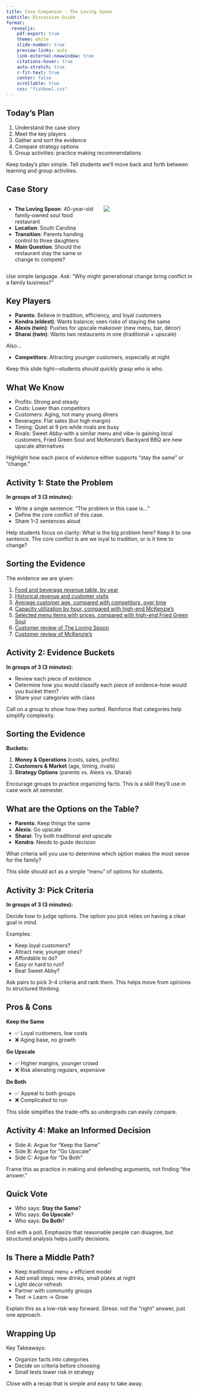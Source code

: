 ```yaml
---
title: Case Companion - The Loving Spoon
subtitle: Discussion Guide
format:
  revealjs:
    pdf-export: true
    theme: white
    slide-number: true
    preview-links: auto
    link-external-newwindow: true
    citations-hover: true
    auto-stretch: true
    r-fit-text: true
    center: false
    scrollable: true
    css: "fishbowl.css"
---
```


## Today’s Plan

1. Understand the case story
2. Meet the key players
3. Gather and sort the evidence
4. Compare strategy options
5. Group activities: practice making recommendations

::: notes
Keep today’s plan simple. Tell students we’ll move back and forth between learning and group activities.
:::


## Case Story

::: {.columns}

::: {.column width="50%"}
- **The Loving Spoon**: 40-year-old family-owned soul food restaurant
- **Location**: South Carolina
- **Transition**: Parents handing control to three daughters
- **Main Question**: Should the restaurant stay the same or change to compete?
:::

::: {.column width="50%"}

![](images/01_restaurant.jpg)

:::

:::


::: notes
Use simple language. Ask: “Why might generational change bring conflict in a family business?”
:::


## Key Players

- **Parents**: Believe in tradition, efficiency, and loyal customers
- **Kendra (eldest)**: Wants balance; sees risks of staying the same
- **Alexis (twin)**: Pushes for upscale makeover (new menu, bar, décor)
- **Sharai (twin)**: Wants two restaurants in one (traditional + upscale)

Also...

- **Competitors**: Attracting younger customers, especially at night

::: notes
Keep this slide tight—students should quickly grasp who is who.
:::


## What We Know

- Profits: Strong and steady
- Costs: Lower than competitors
- Customers: Aging, not many young diners
- Beverages: Flat sales (but high margin)
- Timing: Quiet at 9 pm while rivals are busy
- Rivals: Sweet Abby-with a similar menu and vibe-is gaining local customers, Fried Green Soul and McKenzie's Backyard BBQ are new upscale alternatives 

::: notes
Highlight how each piece of evidence either supports “stay the same” or “change.”
:::


## Activity 1: State the Problem

**In groups of 3 (3 minutes):**

- Write a single sentence: “The problem in this case is...”
- Define the core conflict of this case.
- Share 1–2 sentences aloud

::: notes
Help students focus on clarity: What is the big problem here? Keep it to one sentence. The core conflict is are we loyal to tradition, or is it time to change?
:::


## Sorting the Evidence

The evidence we are given:

1. [Food and beverage revenue table, by year](images/01_exhibit01.png){target="_blank"}
2. [Historical revenue and customer visits](images/01_exhibit02.png){target="_blank"}
3. [Average customer age, compared with competitors, over time](images/01_exhibit03.png){target="_blank"}
4. [Capacity utilization by hour, compared with high-end McKenzie's](images/01_exhibit04.png){target="_blank"}
5. [Selected menu items with prices, compared with high-end Fried Green Soul](images/01_exhibit05.png){target="_blank"}
6. [Customer review of The Loving Spoon](images/01_exhibit06.png){target="_blank"}
7. [Customer review of McKenzie's](images/01_exhibit07.png){target="_blank"}


## Activity 2: Evidence Buckets

**In groups of 3 (3 minutes):**

- Review each piece of evidence
- Determine how you would classify each piece of evidence-how would you bucket them?
- Share your categories with class

::: notes
Call on a group to show how they sorted. Reinforce that categories help simplify complexity.
:::


## Sorting the Evidence

**Buckets:**

1. **Money & Operations** (costs, sales, profits)
2. **Customers & Market** (age, timing, rivals)
3. **Strategy Options** (parents vs. Alexis vs. Sharai)

::: notes
Encourage groups to practice organizing facts. This is a skill they’ll use in case work all semester.
:::


## What are the Options on the Table?

::: {.fragment}
- **Parents**: Keep things the same
- **Alexis**: Go upscale
- **Sharai**: Try both traditional and upscale
- **Kendra**: Needs to guide decision
:::

::: {.fragment}
What criteria will you use to determine which option makes the most sense for the family?
:::

::: notes
This slide should act as a simple “menu” of options for students.
:::


## Activity 3: Pick Criteria

**In groups of 3 (3 minutes):**

Decide how to judge options. The option you pick relies on having a clear goal in mind.

Examples:

- Keep loyal customers?
- Attract new, younger ones?
- Affordable to do?
- Easy or hard to run?
- Beat Sweet Abby?

::: notes
Ask pairs to pick 3–4 criteria and rank them. This helps move from opinions to structured thinking.
:::


## Pros & Cons

**Keep the Same**

::: {.fragment}
- ✅ Loyal customers, low costs
- ❌ Aging base, no growth
:::

**Go Upscale**

::: {.fragment}
- ✅ Higher margins, younger crowd
- ❌ Risk alienating regulars, expensive
:::

**Do Both**

::: {.fragment}
- ✅ Appeal to both groups
- ❌ Complicated to run
:::

::: notes
This slide simplifies the trade-offs so undergrads can easily compare.
:::


## Activity 4: Make an Informed Decision

- Side A: Argue for “Keep the Same”
- Side B: Argue for “Go Upscale”
- Side C: Argue for “Do Both”

::: notes
Frame this as practice in making and defending arguments, not finding “the answer.”
:::


## Quick Vote

- Who says: **Stay the Same**?
- Who says: **Go Upscale**?
- Who says: **Do Both**?


::: notes
End with a poll. Emphasize that reasonable people can disagree, but structured analysis helps justify decisions.
:::


## Is There a Middle Path?

- Keep traditional menu + efficient model
- Add small steps: new drinks, small plates at night
- Light décor refresh
- Partner with community groups
- Test → Learn → Grow

::: notes
Explain this as a low-risk way forward. Stress: not the “right” answer, just one approach.
:::


## Wrapping Up

Key Takeaways:

- Organize facts into categories
- Decide on criteria before choosing
- Small tests lower risk in strategy

::: notes
Close with a recap that is simple and easy to take away.
:::


